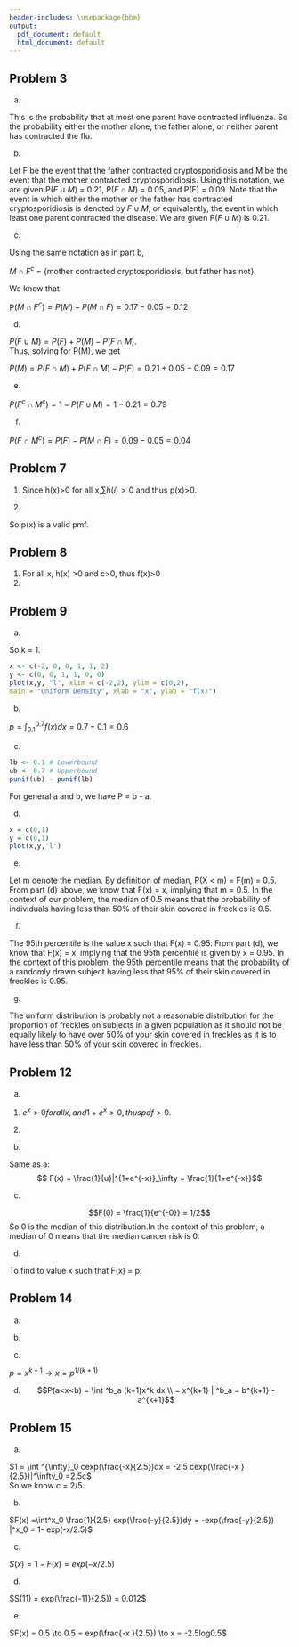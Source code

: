 ```yaml
---
header-includes: \usepackage{bbm}
output:
  pdf_document: default
  html_document: default
---
```


## Problem 3  
  
  
a.  

This is the probability that at most one parent have contracted influenza. So the probability either the
mother alone, the father alone, or neither parent has contracted the flu.  

  
  
b. 

Let F be the event that the father contracted cryptosporidiosis and M be the event that the mother
contracted cryptosporidiosis. Using this notation, we are given P($F \cup  M$) = 0.21, P($F \cap M$) = 0.05,
and P(F) = 0.09. Note that the event in which either the mother or the father has contracted
cryptosporidiosis is denoted by $F \cup M$, or equivalently, the event in which least one parent contracted
the disease. We are given P($F \cup M$) is 0.21.  

  
  
c.  


Using the same notation as in part b,

$M \cap F^c$ = {mother contracted cryptosporidiosis, but father has not}

We know that

P($M \cap F^c) = P(M) - P(M \cap F) = 0.17 - 0.05 = 0.12$
  
  

d.    



$P(F \cup M) = P(F) + P(M) - P(F \cap M)$.  
Thus, solving for P(M), we get  

$P(M) = P(F \cap M) + P(F \cap M) - P(F) = 0.21 + 0.05 - 0.09 = 0.17$
  
  
e.   


$P(F^c \cap M^c) = 1 - P(F \cup M) = 1 - 0.21 = 0.79$


f.  


$P(F \cap M^c) = P(F) - P(M \cap F) = 0.09 - 0.05 = 0.04$


## Problem 7

(1) Since h(x)>0 for all x,$\sum h(i)>0$ and thus p(x)>0.  

(2) \begin{align*}
\sum^{I}_{x=1}p(x) &= \sum^{I}_{x = 1} h(x)/ \sum^{I}_{i=1} h(i)\\
&= \frac{\sum h(x)}{\sum h(x)}\\
&= 1
\end{align*}

So p(x) is a valid pmf.

## Problem 8

1. For all x, h(x) >0 and c>0, thus f(x)>0  
2.
\begin{align*}
\int ^{\infty }_{-\infty }f\left( x\right) &=\int ^{\infty }_{-\infty }h\left( x\right) /c \\
&= \dfrac {\int ^{\infty }_{-\infty }h\left( x\right) }{\int ^{\infty }_{-\infty }h\left( x\right) } \\ 
&=1
\end{align*}



## Problem 9  

a.  
\begin{align*}
\int^{1}_{0}f(x)dx &= kx |^{1}_{0} \\
&= k =1
\end{align*}

So k = 1.  

```r
x <- c(-2, 0, 0, 1, 1, 2)
y <- c(0, 0, 1, 1, 0, 0)
plot(x,y, "l", xlim = c(-2,2), ylim = c(0,2),
main = "Uniform Density", xlab = "x", ylab = "f(x)")
```



b.  

$p=\int ^{0.7}_{0.1}f\left( x\right) dx=0.7-0.1=0.6$
  
  
c.  

```r
lb <- 0.1 # Lowerbound
ub <- 0.7 # Upperbound
punif(ub) - punif(lb)
```

For general a and b, we have P = b - a.  

d.  

\begin{align*}
F\left( x\right) &=p( X < x) \\
&=\int ^{x}_{0}f\left( y\right) dy \\
&= y|^{x}_{0} = x
\end{align*}

```r
x = c(0,1)
y = c(0,1)
plot(x,y,'l')
```

e.  

Let m denote the median. By definition of median, P(X < m) = F(m) = 0.5. From part (d) above, we know
that F(x) = x, implying that m = 0.5. In the context of our problem, the median of 0.5 means that the
probability of individuals having less than 50% of their skin covered in freckles is 0.5.  

f.  

The 95th percentile is the value x such that F(x) = 0.95. From part (d), we know that F(x) = x, implying
that the 95th percentile is given by x = 0.95. In the context of this problem, the 95th percentile means that
the probability of a randomly drawn subject having less that 95% of their skin covered in freckles is 0.95.  

g.  

The uniform distribution is probably not a reasonable distribution for the proportion of freckles on subjects
in a given population as it should not be equally likely to have over 50% of your skin covered in freckles as it
is to have less than 50% of your skin covered in freckles.


## Problem 12
a.  

  1. $e^x > 0 for all x, and 1+ e^x >0, thus pdf > 0 .$  
  
  2. 
  \begin{align*}
  \int^{\infty}_{-\infty } \frac{e^{-x}}{(1+e^{-x})^2}dx &= \int^{1}_\infty - \frac{1}{u^2}du \\
  &= \frac{1}{u} | ^1_\infty \\&= 1-0 =1
  \end{align*}
b.  

Same as a:  
$$ F(x) = \frac{1}{u}|^{1+e^{-x}}_\infty = \frac{1}{1+e^{-x}}$$  


c. 

$$F(0) = \frac{1}{e^{-0}} = 1/2$$
So 0 is the median of this distribution.In the context of this problem, a median of 0 means that the median
cancer risk is 0.  

d. 

To find to value x such that F(x) = p:  
\begin{align*}
\frac{1}{1+e^{-x}} &= p \\
e^{-x} &= 1/p -1\\
x &= log(\frac{p}{1-p})
\end{align*}

## Problem 14

a. 

\begin{align*}
\int^1_0 cx^k dx &=  \frac{c}{k+1}x^{k+1} | ^1_0 \\
&= \frac{c}{k+1} =1\\
c &= k+1
\end{align*}


b. 
\begin{align*}
F(x) &= \int^x_0 (k+1) y ^k dy \\ &= x^{k+1} |^x_0 \\
&= x^{k+1}
\end{align*}

c. 

$p =  x^{k+1} \to x = p^{1/(k+1)}$  

d.  
$$P(a<x<b) = \int ^b_a (k+1)x^k dx  \\ =  x^{k+1}  | ^b_a = b^{k+1} - a^{k+1}$$


## Problem 15  


a. 

$1 = \int ^{\infty}_0 cexp(\frac{-x}{2.5})dx = -2.5 cexp(\frac{-x }{2.5})|^\infty_0 =2.5c$  
So we know c = 2/5.  

b. 

$F(x) =\int^x_0 \frac{1}{2.5} exp(\frac{-y}{2.5})dy = -exp(\frac{-y}{2.5}) |^x_0 = 1- exp(-x/2.5)$  

c. 

$S(x)  = 1 - F(x)  = exp(-x/2.5)$  

d. 


$S(11) = exp(\frac{-11}{2.5}) = 0.012$  

e. 

$F(x) =  0.5 \to 0.5 = exp(\frac{-x }{2.5}) \to x = -2.5log0.5$






